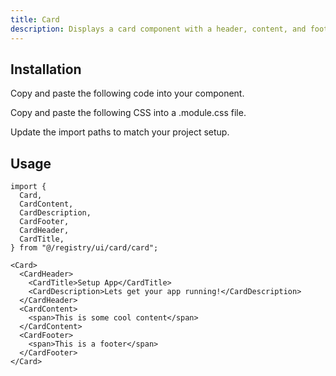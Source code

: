```yaml
---
title: Card
description: Displays a card component with a header, content, and footer.
---
```


<ComponentPreview name='card-demo' />

## Installation

<Steps>

<Step>Copy and paste the following code into your component.</Step>

<ComponentSource type='code' />

<Step>Copy and paste the following CSS into a .module.css file.</Step>

<ComponentSource type='styles' />

<Step>Update the import paths to match your project setup.</Step>

</Steps>

## Usage

```tsx
import {
  Card,
  CardContent,
  CardDescription,
  CardFooter,
  CardHeader,
  CardTitle,
} from "@/registry/ui/card/card";
```

```tsx
<Card>
  <CardHeader>
    <CardTitle>Setup App</CardTitle>
    <CardDescription>Lets get your app running!</CardDescription>
  </CardHeader>
  <CardContent>
    <span>This is some cool content</span>
  </CardContent>
  <CardFooter>
    <span>This is a footer</span>
  </CardFooter>
</Card>
```
